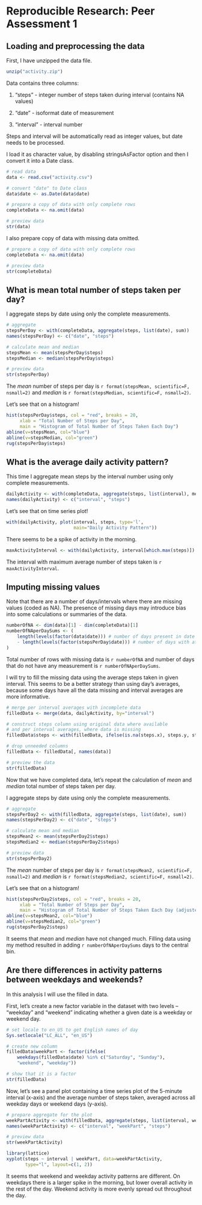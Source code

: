 Reproducible Research: Peer Assessment 1
========================================

Loading and preprocessing the data
-------------------------------------

First, I have unzipped the data file.

```r
unzip("activity.zip")
```

Data contains three columns:

1. "steps" - integer number of steps taken during interval (contains NA values)

2. "date" - isoformat date of measurement

3. "interval" - interval number

Steps and interval will be automatically read as integer values, but date
needs to be processed.

I load it as character value, by disabling stringsAsFactor option
and then I convert it into a Date class.

```r
# read data
data <- read.csv("activity.csv")

# convert "date" to Date class
data$date <- as.Date(data$date)

# prepare a copy of data with only complete rows
completeData <- na.omit(data)

# preview data
str(data)
```

I also prepare copy of data with missing data omitted.

```r
# prepare a copy of data with only complete rows
completeData <- na.omit(data)

# preview data
str(completeData)
```


What is mean total number of steps taken per day?
-------------------------------------------------

I aggregate steps by date using only the complete measurements.

```r
# aggregate
stepsPerDay <- with(completeData, aggregate(steps, list(date), sum))
names(stepsPerDay) <- c("date", "steps")

# calculate mean and median
stepsMean <- mean(stepsPerDay$steps)
stepsMedian <- median(stepsPerDay$steps)

# preview data
str(stepsPerDay)
```

The *mean* number of steps per day is
`r format(stepsMean, scientific=F, nsmall=2)`
and *median* is `r format(stepsMedian, scientific=F, nsmall=2)`.

Let's see that on a histogram!

```r
hist(stepsPerDay$steps, col = "red", breaks = 20,
     xlab = "Total Number of Steps per Day",
     main = "Histogram of Total Number of Steps Taken Each Day")
abline(v=stepsMean, col="blue")
abline(v=stepsMedian, col="green")
rug(stepsPerDay$steps)
```



What is the average daily activity pattern?
-------------------------------------------

This time I aggregate mean steps by the interval number using only complete
measurements.

```r
dailyActivity <- with(completeData, aggregate(steps, list(interval), mean))
names(dailyActivity) <- c("interval", "steps")
```

Let's see that on time series plot!

```r
with(dailyActivity, plot(interval, steps, type='l',
                         main="Daily Activity Pattern"))
```

There seems to be a spike of activity in the morning.

```r
maxActivityInterval <- with(dailyActivity, interval[which.max(steps)])
```

The interval with maximum average number of steps taken is
`r maxActivityInterval`.



Imputing missing values
-----------------------

Note that there are a number of days/intervals where there are missing values
(coded as NA). The presence of missing days may introduce bias into some
calculations or summaries of the data.

```r
numberOfNA <- dim(data)[1] - dim(completeData)[1]
numberOfNAperDaySums <- (
    length(levels(factor(data$date))) # number of days present in date column
    - length(levels(factor(stepsPerDay$date))) # number of days with at least one measurement
)
```

Total number of rows with missing data is `r numberOfNA` and number of days
that do not have any measurement is `r numberOfNAperDaySums`.

I will try to fill the missing data using the average steps taken in given
interval. This seems to be a better strategy than using day's averages,
because some days have all the data missing and interval averages are more
informative.

```r
# merge per interval averages with incomplete data
filledData <- merge(data, dailyActivity, by="interval")

# construct steps column using original data where available
# and per interval averages, where data is missing
filledData$steps <- with(filledData, ifelse(is.na(steps.x), steps.y, steps.x))

# drop unneeded columns
filledData <- filledData[, names(data)]

# preview the data
str(filledData)
```

Now that we have completed data, let's repeat the calculation
of *mean* and *median* total number of steps taken per day.

I aggregate steps by date using only the complete measurements.

```r
# aggregate
stepsPerDay2 <- with(filledData, aggregate(steps, list(date), sum))
names(stepsPerDay2) <- c("date", "steps")

# calculate mean and median
stepsMean2 <- mean(stepsPerDay2$steps)
stepsMedian2 <- median(stepsPerDay2$steps)

# preview data
str(stepsPerDay2)
```

The *mean* number of steps per day is
`r format(stepsMean2, scientific=F, nsmall=2)`
and *median* is `r format(stepsMedian2, scientific=F, nsmall=2)`.

Let's see that on a histogram!

```r
hist(stepsPerDay2$steps, col = "red", breaks = 20,
     xlab = "Total Number of Steps per Day",
     main = "Histogram of Total Number of Steps Taken Each Day (adjusted data)")
abline(v=stepsMean2, col="blue")
abline(v=stepsMedian2, col="green")
rug(stepsPerDay2$steps)
```

It seems that *mean* and *median* have not changed much. Filling data using my
method resulted in adding `r numberOfNAperDaySums` days to the central bin.



Are there differences in activity patterns between weekdays and weekends?
-------------------------------------------------------------------------

In this analysis I will use the filled in data.

First, let's create a new factor variable in the dataset with two levels
– “weekday” and “weekend” indicating whether a given date is a weekday
or weekend day.

```r
# set locale to en_US to get English names of day
Sys.setlocale("LC_ALL", "en_US")

# create new column
filledData$weekPart <- factor(ifelse(
    weekdays(filledData$date) %in% c("Saturday", "Sunday"),
    "weekend", "weekday"))

# show that it is a factor
str(filledData)
```

Now, let's see a panel plot containing a time series plot of the 5-minute
interval (x-axis) and the average number of steps taken, averaged across
all weekday days or weekend days (y-axis).

```r
# prepare aggregate for the plot
weekPartActivity <- with(filledData, aggregate(steps, list(interval, weekPart), mean))
names(weekPartActivity) <- c("interval", "weekPart", "steps")

# preview data
str(weekPartActivity)
```

```r
library(lattice)
xyplot(steps ~ interval | weekPart, data=weekPartActivity,
       type="l", layout=c(1, 2))
```

It seems that weekend and weekday activity patterns are different.
On weekdays there is a larger spike in the morning, but lower overall activity
in the rest of the day. Weekend activity is more evenly spread out throughout
the day.
